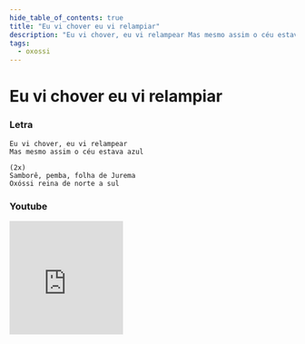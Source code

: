 ```yaml
---
hide_table_of_contents: true
title: "Eu vi chover eu vi relampiar"
description: "Eu vi chover, eu vi relampear Mas mesmo assim o céu estava azul Samborê, pemba, folha de Jurema Oxóssi reina de norte a sul"
tags:
  - oxossi
---
```


# Eu vi chover eu vi relampiar

### Letra

```text
Eu vi chover, eu vi relampear
Mas mesmo assim o céu estava azul

(2x)
Samborê, pemba, folha de Jurema
Oxóssi reina de norte a sul
```

### Youtube

<iframe
  width="200"
  height="200"
  src="https://www.youtube.com/embed/62rWt_yxytQ"
  title="YouTube video player"
  frameborder="0"
  allow="accelerometer; autoplay; clipboard-write; encrypted-media; gyroscope; picture-in-picture; web-share"
  referrerpolicy="strict-origin-when-cross-origin"
  allowfullscreen
></iframe>